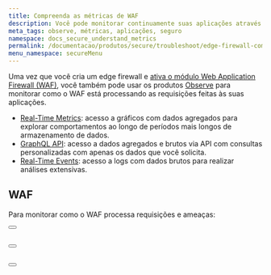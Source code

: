 ```yaml
---
title: Compreenda as métricas de WAF
description: Você pode monitorar continuamente suas aplicações através dos produtos de Observe da Azion.
meta_tags: observe, métricas, aplicações, seguro
namespace: docs_secure_understand_metrics
permalink: /documentacao/produtos/secure/troubleshoot/edge-firewall-compreenda-metricas/
menu_namespace: secureMenu
---
```



Uma vez que você cria um edge firewall e [ativa o módulo Web Application Firewall (WAF)](/pt-br/documentacao/produtos/guias/secure/definir-configuracoes-principais/#modulos), você também pode usar os produtos [Observe](/pt-br/documentacao/produtos/observe/) para monitorar como o WAF está processando as requisições feitas às suas aplicações.

- [Real-Time Metrics](/pt-br/documentacao/produtos/real-time-metrics/): acesso a gráficos com dados agregados para explorar comportamentos ao longo de períodos mais longos de armazenamento de dados.
- [GraphQL API](/pt-br/documentacao/produtos/graphql-api/visao-geral/): acesso a dados agregados e brutos via API com consultas personalizadas com apenas os dados que você solicita.
- [Real-Time Events](/pt-br/documentacao/produtos/real-time-events/): acesso a logs com dados brutos para realizar análises extensivas.

## WAF

Para monitorar como o WAF processa requisições e ameaças:

<Button href="/pt-br/documentacao/produtos/real-time-metrics/#waf" text="saiba mais sobre as métricas agregadas" variant="secondary"></Button> <br></br>

<Button href="/pt-br/documentacao/produtos/graphql-api-recursos/#conjuntos-de-dados" text="consulte conjuntos de dados" variant="secondary"></Button> <br></br>

<Button href="/pt-br/documentacao/produtos/real-time-events/#waf-events" text="veja dados brutos" variant="secondary"></Button>